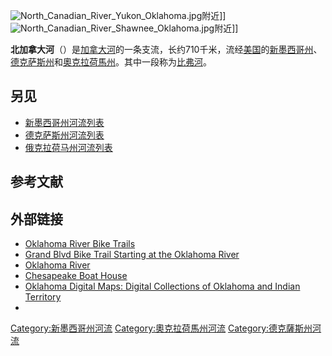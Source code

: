 [[Image:North_Canadian_River_Yukon_Oklahoma.jpg|thumb]]附近]]
[[Image:North_Canadian_River_Shawnee_Oklahoma.jpg|thumb]]附近]]

'''北加拿大河'''（{{lang-en|North Canadian River}}）是[[加拿大河|加拿大河]]的一条支流，长约710千米，流经[[美国|美国]]的[[新墨西哥州|新墨西哥州]]、[[德克萨斯州|德克萨斯州]]和[[奧克拉荷馬州|奧克拉荷馬州]]。其中一段称为[[比弗河_(俄克拉何马州)|比弗河]]。

==另见==
*[[新墨西哥州河流列表|新墨西哥州河流列表]]
*[[德克萨斯州河流列表|德克萨斯州河流列表]]
*[[俄克拉荷马州河流列表|俄克拉荷马州河流列表]]

==参考文献==
{{reflist}}

== 外部链接 ==
{{Commonscat|North Canadian River|北加拿大河}}
*[https://web.archive.org/web/20120204085649/http://www.gaeddert.net/?path=OklahomaRiver%2FMargee_bike_trails.htm Oklahoma River Bike Trails]
*[http://www.gaeddert.net/GrandBlvd/Bike_trail.htm Grand Blvd Bike Trail Starting at the Oklahoma River]{{Wayback|url=http://www.gaeddert.net/GrandBlvd/Bike_trail.htm |date=20130822114042 }}
*[https://web.archive.org/web/20100216073219/http://www.oklahomariver.org/ Oklahoma River]
*[http://www.chesapeakeboathouse.org/ Chesapeake Boat House]{{Wayback|url=http://www.chesapeakeboathouse.org/ |date=20100627212954 }}
*[https://web.archive.org/web/20121024013411/http://www.library.okstate.edu/okmaps/ Oklahoma Digital Maps: Digital Collections of Oklahoma and Indian Territory]
*{{GNIS|1101886|North Canadian River}}

{{coord|35|22|30|N|95|36|36|W|format=dms|display=title|type:river_region:US-OK}}

[[Category:新墨西哥州河流|Category:新墨西哥州河流]]
[[Category:奧克拉荷馬州河流|Category:奧克拉荷馬州河流]]
[[Category:德克薩斯州河流|Category:德克薩斯州河流]]